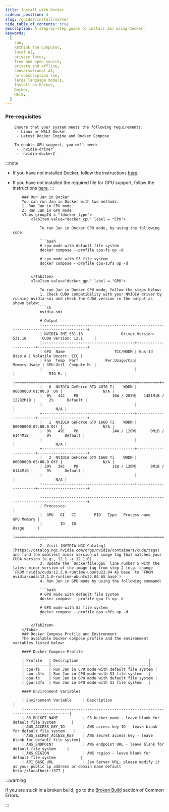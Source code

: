```yaml
---
title: Install with Docker
sidebar_position: 4
slug: /guides/install/server
hide_table_of_contents: true
description: A step-by-step guide to install Jan using Docker.
keywords:
  [
    Jan,
    Rethink the Computer,
    local AI,
    privacy focus,
    free and open source,
    private and offline,
    conversational AI,
    no-subscription fee,
    large language models,
    Install on Docker,
    Docker,
    Helm,
  ]
---
```



### Pre-requisites

        Ensure that your system meets the following requirements:
         - Linux or WSL2 Docker
         - Latest Docker Engine and Docker Compose

        To enable GPU support, you will need:
         - `nvidia-driver`
         - `nvidia-docker2`


:::note

- If you have not installed Docker, follow the instructions [here](https://docs.docker.com/engine/install/ubuntu/).
- If you have not installed the required file for GPU support, follow the instructions [here](https://docs.nvidia.com/datacenter/cloud-native/container-toolkit/latest/install-guide.html).
  :::

          ### Run Jan in Docker
          You can run Jan in Docker with two methods:
          1. Run Jan in CPU mode
          2. Run Jan in GPU mode
          <Tabs groupId = "ldocker_type">
              <TabItem value="docker_cpu" label = "CPU">

                  To run Jan in Docker CPU mode, by using the following code:

                  ```bash
                  # cpu mode with default file system
                  docker compose --profile cpu-fs up -d

                  # cpu mode with S3 file system
                  docker compose --profile cpu-s3fs up -d
                  ```

              </TabItem>
              <TabItem value="docker_gpu" label = "GPU">

                  To run Jan in Docker CPU mode, follow the steps below:
                  1. Check CUDA compatibility with your NVIDIA driver by running nvidia-smi and check the CUDA version in the output as shown below:
                  ```sh
                  nvidia-smi

                  # Output
                  +---------------------------------------------------------------------------------------+
                  | NVIDIA-SMI 531.18                 Driver Version: 531.18       CUDA Version: 12.1     |
                  |-----------------------------------------+----------------------+----------------------+
                  | GPU  Name                      TCC/WDDM | Bus-Id        Disp.A | Volatile Uncorr. ECC |
                  | Fan  Temp  Perf            Pwr:Usage/Cap|         Memory-Usage | GPU-Util  Compute M. |
                  |                                         |                      |               MIG M. |
                  |=========================================+======================+======================|
                  |   0  NVIDIA GeForce RTX 4070 Ti    WDDM | 00000000:01:00.0  On |                  N/A |
                  |  0%   44C    P8               16W / 285W|   1481MiB / 12282MiB |      2%      Default |
                  |                                         |                      |                  N/A |
                  +-----------------------------------------+----------------------+----------------------+
                  |   1  NVIDIA GeForce GTX 1660 Ti    WDDM | 00000000:02:00.0 Off |                  N/A |
                  |  0%   49C    P8               14W / 120W|      0MiB /  6144MiB |      0%      Default |
                  |                                         |                      |                  N/A |
                  +-----------------------------------------+----------------------+----------------------+
                  |   2  NVIDIA GeForce GTX 1660 Ti    WDDM | 00000000:05:00.0 Off |                  N/A |
                  | 29%   38C    P8               11W / 120W|      0MiB /  6144MiB |      0%      Default |
                  |                                         |                      |                  N/A |
                  +-----------------------------------------+----------------------+----------------------+

                  +---------------------------------------------------------------------------------------+
                  | Processes:                                                                            |
                  |  GPU   GI   CI        PID   Type   Process name                            GPU Memory |
                  |        ID   ID                                                             Usage      |
                  |=======================================================================================|
                  ```
                  2. Visit [NVIDIA NGC Catalog](https://catalog.ngc.nvidia.com/orgs/nvidia/containers/cuda/tags) and find the smallest minor version of image tag that matches your CUDA version (e.g., 12.1 -> 12.1.0)
                  3. Update the `Dockerfile.gpu` line number 5 with the latest minor version of the image tag from step 2 (e.g. change `FROM nvidia/cuda:12.2.0-runtime-ubuntu22.04 AS base` to `FROM nvidia/cuda:12.1.0-runtime-ubuntu22.04 AS base`)
                  4. Run Jan in GPU mode by using the following command:

                  ```bash
                  # GPU mode with default file system
                  docker compose --profile gpu-fs up -d

                  # GPU mode with S3 file system
                  docker compose --profile gpu-s3fs up -d
                  ```

              </TabItem>
          </Tabs>
          ### Docker Compose Profile and Environment
          The available Docker Compose profile and the environment variables listed below:

          #### Docker Compose Profile

          | Profile   | Description                               |
          |-----------|-------------------------------------------|
          | cpu-fs    | Run Jan in CPU mode with default file system |
          | cpu-s3fs  | Run Jan in CPU mode with S3 file system   |
          | gpu-fs    | Run Jan in GPU mode with default file system |
          | gpu-s3fs  | Run Jan in GPU mode with S3 file system   |

          #### Environment Variables

          | Environment Variable     | Description                                                |
          |--------------------------|------------------------------------------------------------|
          | S3_BUCKET_NAME           | S3 bucket name - leave blank for default file system       |
          | AWS_ACCESS_KEY_ID        | AWS access key ID - leave blank for default file system    |
          | AWS_SECRET_ACCESS_KEY    | AWS secret access key - leave blank for default file system|
          | AWS_ENDPOINT             | AWS endpoint URL - leave blank for default file system     |
          | AWS_REGION               | AWS region - leave blank for default file system           |
          | API_BASE_URL             | Jan Server URL, please modify it as your public ip address or domain name default http://localhost:1377 |

:::warning

If you are stuck in a broken build, go to the [Broken Build](/troubleshooting/#broken-build) section of Common Errors.

:::
